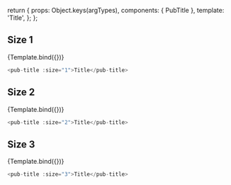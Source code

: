 
<Meta title="Components/pub-title" component={PubTitle} />

  return {
    props: Object.keys(argTypes),
    components: { PubTitle },
    template: '<pub-title v-bind="$props">Title</pub-title>',
  };
};

## Size 1

<Canvas>
  <Story name="Size1" args={{ size: 1 }}>
    {Template.bind({})}
  </Story>
</Canvas>

```javascript
<pub-title :size="1">Title</pub-title>
```

## Size 2

<Canvas>
  <Story name="Size2" args={{ size: 2 }}>
    {Template.bind({})}
  </Story>
</Canvas>

```javascript
<pub-title :size="2">Title</pub-title>
```

## Size 3

<Canvas>
  <Story name="Size3" args={{ size: 3 }}>
    {Template.bind({})}
  </Story>
</Canvas>

```javascript
<pub-title :size="3">Title</pub-title>
```

<ArgsTable story="Size1" />
